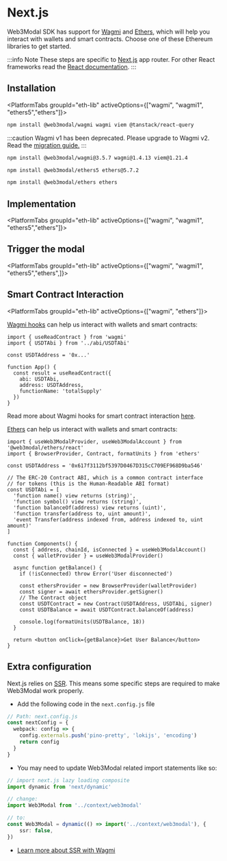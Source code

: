 




# Next.js

Web3Modal SDK has support for [Wagmi](https://wagmi.sh/) and
[Ethers](https://docs.ethers.org/v6/), which will help you interact with wallets and smart contracts.
Choose one of these Ethereum libraries to get started.

:::info Note
These steps are specific to [Next.js](https://nextjs.org/) app router. For other React frameworks read the [React documentation](../react/about.mdx).
:::

## Installation

<PlatformTabs groupId="eth-lib" activeOptions={["wagmi", "wagmi1", "ethers5","ethers"]}>
<PlatformTabItem value="wagmi">

```bash npm2yarn
npm install @web3modal/wagmi wagmi viem @tanstack/react-query
```

</PlatformTabItem>
<PlatformTabItem value="wagmi1">

:::caution
Wagmi v1 has been deprecated. Please upgrade to Wagmi v2. Read the [migration guide.](https://wagmi.sh/react/guides/migrate-from-v1-to-v2)
:::

```bash npm2yarn
npm install @web3modal/wagmi@3.5.7 wagmi@1.4.13 viem@1.21.4
```

</PlatformTabItem>
<PlatformTabItem value="ethers5">

```bash npm2yarn
npm install @web3modal/ethers5 ethers@5.7.2
```

</PlatformTabItem>
<PlatformTabItem value="ethers">

```bash npm2yarn
npm install @web3modal/ethers ethers
```

</PlatformTabItem>
</PlatformTabs>

<CloudBanner />

## Implementation

<PlatformTabs groupId="eth-lib" activeOptions={["wagmi", "wagmi1", "ethers5","ethers"]}>
<PlatformTabItem value="wagmi">

<WagmiImplementation />

</PlatformTabItem>
<PlatformTabItem value="wagmi1">

<Wagmi1Implementation />

</PlatformTabItem>
<PlatformTabItem value="ethers5">

<Ethers5Implementation />

</PlatformTabItem>
<PlatformTabItem value="ethers">

<EthersImplementation />

</PlatformTabItem>
</PlatformTabs>

## Trigger the modal

<PlatformTabs groupId="eth-lib" activeOptions={["wagmi", "wagmi1", "ethers5","ethers",]}>
<PlatformTabItem value="wagmi">

<WagmiModal />

</PlatformTabItem>
<PlatformTabItem value="wagmi1">

<Wagmi1Modal />

</PlatformTabItem>
<PlatformTabItem value="ethers5">

<Ethers5Modal />

</PlatformTabItem>
<PlatformTabItem value="ethers">

<EthersModal />

</PlatformTabItem>
</PlatformTabs>

## Smart Contract Interaction

<PlatformTabs groupId="eth-lib" activeOptions={["wagmi", "ethers"]}>
<PlatformTabItem value="wagmi">

[Wagmi hooks](https://wagmi.sh/react/api/hooks/useReadContract) can help us interact with wallets and smart contracts:

```tsx
import { useReadContract } from 'wagmi'
import { USDTAbi } from '../abi/USDTAbi'

const USDTAddress = '0x...'

function App() {
  const result = useReadContract({
    abi: USDTAbi,
    address: USDTAddress,
    functionName: 'totalSupply'
  })
}
```

Read more about Wagmi hooks for smart contract interaction [here](https://wagmi.sh/react/hooks/useReadContract).

</PlatformTabItem>
<PlatformTabItem value="ethers">

[Ethers](https://docs.ethers.org/v6/) can help us interact with wallets and smart contracts:

```tsx
import { useWeb3ModalProvider, useWeb3ModalAccount } from '@web3modal/ethers/react'
import { BrowserProvider, Contract, formatUnits } from 'ethers'

const USDTAddress = '0x617f3112bf5397D0467D315cC709EF968D9ba546'

// The ERC-20 Contract ABI, which is a common contract interface
// for tokens (this is the Human-Readable ABI format)
const USDTAbi = [
  'function name() view returns (string)',
  'function symbol() view returns (string)',
  'function balanceOf(address) view returns (uint)',
  'function transfer(address to, uint amount)',
  'event Transfer(address indexed from, address indexed to, uint amount)'
]

function Components() {
  const { address, chainId, isConnected } = useWeb3ModalAccount()
  const { walletProvider } = useWeb3ModalProvider()

  async function getBalance() {
    if (!isConnected) throw Error('User disconnected')

    const ethersProvider = new BrowserProvider(walletProvider)
    const signer = await ethersProvider.getSigner()
    // The Contract object
    const USDTContract = new Contract(USDTAddress, USDTAbi, signer)
    const USDTBalance = await USDTContract.balanceOf(address)

    console.log(formatUnits(USDTBalance, 18))
  }

  return <button onClick={getBalance}>Get User Balance</button>
}
```

</PlatformTabItem>
</PlatformTabs>

## Extra configuration

Next.js relies on [SSR](https://nextjs.org/docs/pages/building-your-application/rendering/server-side-rendering). This means some specific steps are required to make Web3Modal work properly.

- Add the following code in the `next.config.js` file

```ts
// Path: next.config.js
const nextConfig = {
  webpack: config => {
    config.externals.push('pino-pretty', 'lokijs', 'encoding')
    return config
  }
}
```

- You may need to update Web3Modal related import statements like so:

```ts
// import next.js lazy loading composite
import dynamic from 'next/dynamic'

// change:
import Web3Modal from '../context/web3modal'

// to:
const Web3Modal = dynamic(() => import('../context/web3modal'), {
    ssr: false,
})
```

- [Learn more about SSR with Wagmi](https://wagmi.sh/react/guides/ssr)

